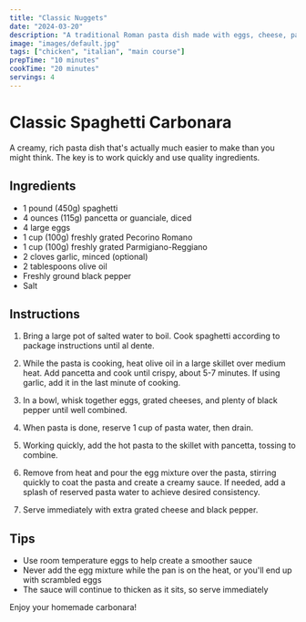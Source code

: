 ```yaml
---
title: "Classic Nuggets"
date: "2024-03-20"
description: "A traditional Roman pasta dish made with eggs, cheese, pancetta, and black pepper"
image: "images/default.jpg"
tags: ["chicken", "italian", "main course"]
prepTime: "10 minutes"
cookTime: "20 minutes"
servings: 4
---
```


# Classic Spaghetti Carbonara

A creamy, rich pasta dish that's actually much easier to make than you might think. The key is to work quickly and use quality ingredients.

## Ingredients

- 1 pound (450g) spaghetti
- 4 ounces (115g) pancetta or guanciale, diced
- 4 large eggs
- 1 cup (100g) freshly grated Pecorino Romano
- 1 cup (100g) freshly grated Parmigiano-Reggiano
- 2 cloves garlic, minced (optional)
- 2 tablespoons olive oil
- Freshly ground black pepper
- Salt

## Instructions

1. Bring a large pot of salted water to boil. Cook spaghetti according to package instructions until al dente.

2. While the pasta is cooking, heat olive oil in a large skillet over medium heat. Add pancetta and cook until crispy, about 5-7 minutes. If using garlic, add it in the last minute of cooking.

3. In a bowl, whisk together eggs, grated cheeses, and plenty of black pepper until well combined.

4. When pasta is done, reserve 1 cup of pasta water, then drain.

5. Working quickly, add the hot pasta to the skillet with pancetta, tossing to combine.

6. Remove from heat and pour the egg mixture over the pasta, stirring quickly to coat the pasta and create a creamy sauce. If needed, add a splash of reserved pasta water to achieve desired consistency.

7. Serve immediately with extra grated cheese and black pepper.

## Tips

- Use room temperature eggs to help create a smoother sauce
- Never add the egg mixture while the pan is on the heat, or you'll end up with scrambled eggs
- The sauce will continue to thicken as it sits, so serve immediately

Enjoy your homemade carbonara! 